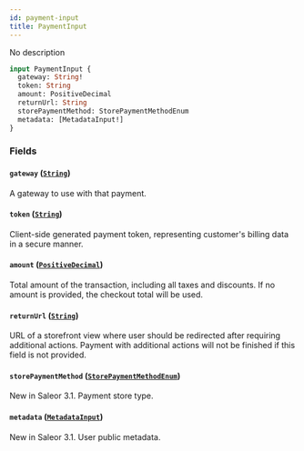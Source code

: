 ```yaml
---
id: payment-input
title: PaymentInput
---
```


No description

```graphql
input PaymentInput {
  gateway: String!
  token: String
  amount: PositiveDecimal
  returnUrl: String
  storePaymentMethod: StorePaymentMethodEnum
  metadata: [MetadataInput!]
}
```

### Fields

#### `gateway` ([`String`](../../../developer/api-reference/scalars/string))

A gateway to use with that payment.

#### `token` ([`String`](../../../developer/api-reference/scalars/string))

Client-side generated payment token, representing customer's billing data in a secure manner.

#### `amount` ([`PositiveDecimal`](../../../developer/api-reference/scalars/positive-decimal))

Total amount of the transaction, including all taxes and discounts. If no amount is provided, the checkout total will be used.

#### `returnUrl` ([`String`](../../../developer/api-reference/scalars/string))

URL of a storefront view where user should be redirected after requiring additional actions. Payment with additional actions will not be finished if this field is not provided.

#### `storePaymentMethod` ([`StorePaymentMethodEnum`](../../../developer/api-reference/enums/store-payment-method-enum))

New in Saleor 3.1. Payment store type.

#### `metadata` ([`MetadataInput`](../../../developer/api-reference/inputs/metadata-input))

New in Saleor 3.1. User public metadata.
